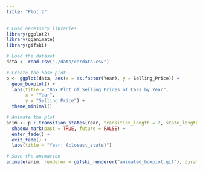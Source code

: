 ```yaml
---
title: "Plot 2"
---
```


```r
# Load necessary libraries
library(ggplot2)
library(gganimate)
library(gifski)

# Load the dataset
data <- read.csv("./data/cardata.csv")

# Create the base plot
p <- ggplot(data, aes(x = as.factor(Year), y = Selling_Price)) +
  geom_boxplot() +
  labs(title = "Box Plot of Selling Prices of Cars by Year",
       x = "Year",
       y = "Selling Price") +
  theme_minimal()

# Animate the plot
anim <- p + transition_states(Year, transition_length = 2, state_length = 1, wrap = FALSE) +
  shadow_mark(past = TRUE, future = FALSE) +
  enter_fade() + 
  exit_fade() +
  labs(title = "Year: {closest_state}")

# Save the animation
animate(anim, renderer = gifski_renderer("animated_boxplot.gif"), duration = 20, end_pause = 10)


```


